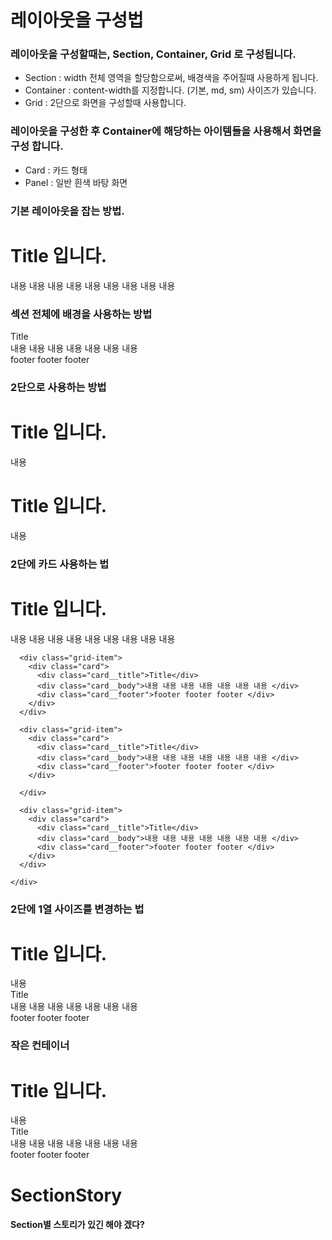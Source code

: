 


<Meta title="Layout/설명" />
<style>
  {`
    .p {
      background:#fee;
    }

    .section {
      width:1100px;
    }

    .containers {
      margin:0 auto;
    }

    .row {
      margin:0 -20px;
    }

    .fixed {
      grid-template-columns: 200px auto;
    }

`}

</style>

# 레이아웃을 구성법

### 레이아웃을 구성할때는, Section, Container, Grid 로 구성됩니다.

- Section : width 전체 영역을 할당함으로써, 배경색을 주어질때 사용하게 됩니다.
- Container : content-width를 지정합니다. (기본, md, sm) 사이즈가 있습니다.
- Grid : 2단으로 화면을 구성할때 사용합니다.

### 레이아웃을 구성한 후 Container에 해당하는 아이템들을 사용해서 화면을 구성 합니다.

- Card : 카드 형태
- Panel : 일반 흰색 바탕 화면

### 기본 레이아웃을 잡는 방법.

<div class="section">
  <div class="containers p">
    <div class="panel">
      <h1>Title 입니다.</h1>
      내용 내용 내용 내용 내용 내용 내용 내용 내용
    </div>
  </div>
</div>

### 섹션 전체에 배경을 사용하는 방법

<div class="section p">
  <div class="containers">
    <div class="card success">
      <div class="card__title">Title</div>
      <div class="card__body">내용 내용 내용 내용 내용 내용 내용 </div>
      <div class="card__footer">footer footer footer </div>
    </div>

  </div>
</div>

### 2단으로 사용하는 방법

<div class="section">
  <div class="containers">
    <div class="grid">
      <div class="grid-item">
        <h1>Title 입니다.</h1>
        내용
      </div>
      <div class="grid-item">
        <h1>Title 입니다.</h1>
        내용
      </div>
    </div>
  </div>
</div>

### 2단에 카드 사용하는 법

<div class="section">
  <div class="containers">
    <div class="grid">
      <div class="grid-item">
        <div class="panel">
          <h1>Title 입니다.</h1>
          내용 내용 내용 내용 내용 내용 내용 내용 내용
        </div>
      </div>

      <div class="grid-item">
        <div class="card">
          <div class="card__title">Title</div>
          <div class="card__body">내용 내용 내용 내용 내용 내용 내용 </div>
          <div class="card__footer">footer footer footer </div>
        </div>
      </div>

      <div class="grid-item">
        <div class="card">
          <div class="card__title">Title</div>
          <div class="card__body">내용 내용 내용 내용 내용 내용 내용 </div>
          <div class="card__footer">footer footer footer </div>
        </div>

      </div>

      <div class="grid-item">
        <div class="card">
          <div class="card__title">Title</div>
          <div class="card__body">내용 내용 내용 내용 내용 내용 내용 </div>
          <div class="card__footer">footer footer footer </div>
        </div>
      </div>

    </div>

  </div>
</div>

### 2단에 1열 사이즈를 변경하는 법

<div class="section">
  <div class="containers">
    <div class="grid fixed">
      <div class="grid-item">
        <h1>Title 입니다.</h1>
        내용
      </div>
      <div class="grid-item">
        <div class="card">
          <div class="card__title">Title</div>
          <div class="card__body">내용 내용 내용 내용 내용 내용 내용 </div>
          <div class="card__footer">footer footer footer </div>
        </div>
      </div>
    </div>
  </div>
</div>

### 작은 컨테이너

<div class="section">
  <div class="containers containers-sm">
    <div class="grid fixed">
      <div class="grid-item">
        <h1>Title 입니다.</h1>
        내용
      </div>
      <div class="grid-item">
        <div class="card">
          <div class="card__title">Title</div>
          <div class="card__body">내용 내용 내용 내용 내용 내용 내용 </div>
          <div class="card__footer">footer footer footer </div>
        </div>
      </div>
    </div>
  </div>
</div>

# SectionStory

#### Section별 스토리가 있긴 해야 겠다?

<Canvas of={SectionStory.NoneStory} />
